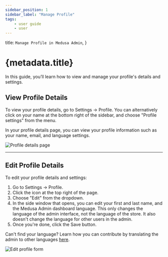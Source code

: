 ```yaml
---
sidebar_position: 1
sidebar_label: "Manage Profile"
tags:
    - user guide
    - user
---
```



  title: `Manage Profile in Medusa Admin`,
}

# {metadata.title}

In this guide, you’ll learn how to view and manage your profile's details and settings.

## View Profile Details

To view your profile details, go to Settings → Profile. You can alternatively click on your name at the bottom right of the sidebar, and choose "Profile settings" from the menu.

In your profile details page, you can view your profile information such as your name, email, and language settings.

![Profile details page](https://res.cloudinary.com/dza7lstvk/image/upload/v1740500431/User%20Guide/Screenshot_2025-02-25_at_6.20.05_PM_lhmmxp.png)

---

## Edit Profile Details

To edit your profile details and settings:

1. Go to Settings → Profile.
2. Click the <InlineIcon Icon={EllipsisHorizontal} alt="three-dots" /> icon at the top right of the page.
3. Choose "Edit" from the dropdown.
4. In the side window that opens, you can edit your first and last name, and the Medusa Admin dashboard language. This only changes the language of the admin interface, not the language of the store. It also doesn't change the language for other users in the admin.
5. Once you're done, click the Save button.

<Note title="Tip">

Can't find your language? Learn how you can contribute by translating the admin to other languages [here](!resources!/contribution-guidelines/admin-translations).

</Note>

![Edit profile form](https://res.cloudinary.com/dza7lstvk/image/upload/v1740500618/User%20Guide/Screenshot_2025-02-25_at_6.23.21_PM_tbgsbg.png)
